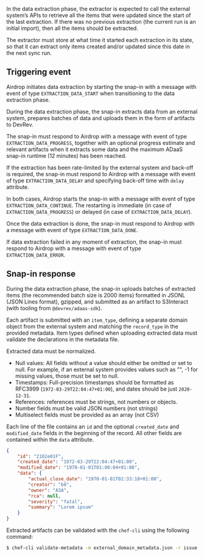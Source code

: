 
In the data extraction phase, the extractor is expected to call the external system’s APIs
to retrieve all the items that were updated since the start of the last extraction.
If there was no previous extraction (the current run is an initial import), then all the items should be extracted.

The extractor must store at what time it started each extraction in its state,
so that it can extract only items created and/or updated since this date in the next sync run.

## Triggering event

Airdrop initiates data extraction by starting the snap-in with a message with event of type  `EXTRACTION_DATA_START`
when transitioning to the data extraction phase.

During the data extraction phase, the snap-in extracts data from an external system,
prepares batches of data and uploads them in the form of artifacts to DevRev.

The snap-in must respond to Airdrop with a message with event of type `EXTRACTION_DATA_PROGRESS`,
together with an optional progress estimate and relevant artifacts
when it extracts some data and the maximum ADaaS snap-in runtime (12 minutes) has been reached.

If the extraction has been rate-limited by the external system and back-off is required, the snap-in must respond to
Airdrop with a message with event of type `EXTRACTION_DATA_DELAY` and specifying back-off time with `delay` attribute.

In both cases, Airdrop starts the snap-in with a message with event of type `EXTRACTION_DATA_CONTINUE`.
The restarting is immediate (in case of `EXTRACTION_DATA_PROGRESS`) or delayed (in case of `EXTRACTION_DATA_DELAY`).

Once the data extraction is done, the snap-in must respond to Airdrop with a message with event of type  `EXTRACTION_DATA_DONE`.

If data extraction failed in any moment of extraction, the snap-in must respond to Airdrop with a message with event of type  `EXTRACTION_DATA_ERROR`.

## Snap-in response

During the data extraction phase, the snap-in uploads batches of extracted items (the recommended batch size is 2000 items) formatted in JSONL
(JSON Lines format), gzipped, and submitted as an artifact to S3Interact (with tooling from `@devrev/adaas-sdk`).

Each artifact is submitted with an `item_type`, defining a separate domain object from the external system and matching the `record_type` in the provided metadata.
Item types defined when uploading extracted data must validate the declarations in the metadata file.

Extracted data must be normalized.

- Null values: All fields without a value should either be omitted or set to null. For example, if an external system provides values such as "", -1 for missing values, those must be set to null.
- Timestamps: Full-precision timestamps should be formatted as RFC3999 (`1972-03-29T22:04:47+01:00`), and dates should be just `2020-12-31`.
- References: references must be strings, not numbers or objects.
- Number fields must be valid JSON numbers (not strings)
- Multiselect fields must be provided as an array (not CSV)

Each line of the file contains an `id` and the optional `created_date` and `modified_date` fields in the beginning of the record.
All other fields are contained within the `data` attribute.

```json
{
    "id": "2102e01F",
    "created_date": "1972-03-29T22:04:47+01:00",
    "modified_date": "1970-01-01T01:00:04+01:00",
    "data": {
        "actual_close_date": "1970-01-01T02:33:18+01:00",
        "creator": "b8",
        "owner": "A3A",
        "rca": null,
        "severity": "fatal",
        "summary": "Lorem ipsum"
    }
}
```


Extracted artifacts can be validated with the `chef-cli` using the following command:

```bash
$ chef-cli validate-metadata -m external_domain_metadata.json -r issue < extractor_issues_2.json
```